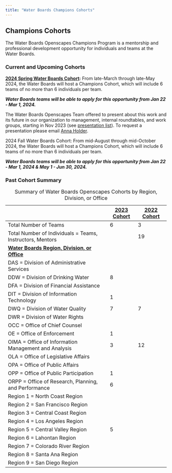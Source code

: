 ```yaml
---
title: "Water Boards Champions Cohorts"
---
```


## Champions Cohorts

The Water Boards Openscapes Champions Program is a mentorship and professional development opportunity for individuals and teams at the Water Boards.

### Current and Upcoming Cohorts

[**2024 Spring Water Boards Cohort**](https://cawaterboarddatacenter.github.io/swrcb-openscapes/cohorts/swrcb_2024S.html)**:** From late-March through late-May 2024, the Water Boards will host a Champions Cohort, which will include 6 teams of no more than 6 individuals per team.

***Water Boards teams will be able to apply for this opportunity from Jan 22 - Mar 1, 2024.***

The Water Boards Openscapes Team offered to present about this work and its future in our organization to management, internal roundtables, and work groups, starting in Nov 2023 (see [presentation list](https://github.com/CAWaterBoardDataCenter/swrcb-openscapes/issues/15)). To request a presentation please email [Anna Holder](mailto:anna.holder@waterboards.ca.gov).

2024 Fall Water Boards Cohort: From mid-August through mid-October 2024, the Water Boards will host a Champions Cohort, which will include 6 teams of no more than 6 individuals per team.

***Water Boards teams will be able to apply for this opportunity from Jan 22 - Mar 1, 2024 & May 1 - Jun 30, 2024.***

### Past Cohort Summary

|                                                            | [2023 Cohort](https://cawaterboarddatacenter.github.io/swrcb-openscapes/cohorts/swrcb_2023.html) | [2022 Cohort](https://cawaterboarddatacenter.github.io/swrcb-openscapes/cohorts/swrcb_2022.html) |
|------------------------------------------|------------|-------------|
| Total Number of Teams                                      | 6                                                                                                | 3                                                                                                |
| Total Number of Individuals = Teams, Instructors, Mentors  |                                                                                                  | 19                                                                                               |
| [**Water Boards Region, Division, or Office**]{.underline} |                                                                                                  |                                                                                                  |
| DAS = Division of Administrative Services                  |                                                                                                  |                                                                                                  |
| DDW = Division of Drinking Water                           | 8                                                                                                |                                                                                                  |
| DFA = Division of Financial Assistance                     |                                                                                                  |                                                                                                  |
| DIT = Division of Information Technology                   | 1                                                                                                |                                                                                                  |
| DWQ = Division of Water Quality                            | 7                                                                                                | 7                                                                                                |
| DWR = Division of Water Rights                             |                                                                                                  |                                                                                                  |
| OCC = Office of Chief Counsel                              |                                                                                                  |                                                                                                  |
| OE = Office of Enforcement                                 | 1                                                                                                |                                                                                                  |
| OIMA = Office of Information Management and Analysis       | 3                                                                                                | 12                                                                                               |
| OLA = Office of Legislative Affairs                        |                                                                                                  |                                                                                                  |
| OPA = Office of Public Affairs                             |                                                                                                  |                                                                                                  |
| OPP = Office of Public Participation                       | 1                                                                                                |                                                                                                  |
| ORPP = Office of Research, Planning, and Performance       | 6                                                                                                |                                                                                                  |
| Region 1 = North Coast Region                              |                                                                                                  |                                                                                                  |
| Region 2 = San Francisco Region                            |                                                                                                  |                                                                                                  |
| Region 3 = Central Coast Region                            |                                                                                                  |                                                                                                  |
| Region 4 = Los Angeles Region                              |                                                                                                  |                                                                                                  |
| Region 5 = Central Valley Region                           | 5                                                                                                |                                                                                                  |
| Region 6 = Lahontan Region                                 |                                                                                                  |                                                                                                  |
| Region 7 = Colorado River Region                           |                                                                                                  |                                                                                                  |
| Region 8 = Santa Ana Region                                |                                                                                                  |                                                                                                  |
| Region 9 = San Diego Region                                |                                                                                                  |                                                                                                  |

: Summary of Water Boards Openscapes Cohorts by Region, Division, or Office
